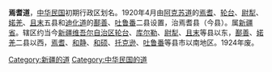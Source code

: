 {{Unreferenced|time=2020-03-07T01:51:44+00:00}}
'''焉耆道'''，[[中华民国|中华民国]]初期行政区划名。1920年4月由[[阿克苏道|阿克苏道]]的[[焉耆|焉耆]]、[[轮台|轮台]]、[[尉犁|尉犁]]、[[婼羌|婼羌]]、[[且末|且末]]五县和[[迪化道|迪化道]]的[[鄯善|鄯善]]、[[吐鲁番|吐鲁番]]二县设置，治焉耆县（今县）。属[[新疆省|新疆省]]。辖区约当今[[新疆维吾尔自治区|新疆维吾尔自治区]][[轮台|轮台]]、[[库尔勒|库尔勒]]、[[尉犁|尉犁]]、[[且末|且末]]等县以东，[[鄯善|鄯善]]、[[婼羌|婼羌]]二县以西，[[焉耆|焉耆]]、[[和静|和静]]、[[和硕|和硕]]、[[托克逊|托克逊]]、[[吐鲁番|吐鲁番]]等县市以南地区。1924年废。 
{{中华民国的道|nocat}}
{{新疆历史二级政区|nocat}}
{{中华民国大陆时期行政区划小作品}}
[[Category:新疆的道|Category:新疆的道]]
[[Category:中华民国的道|Category:中华民国的道]]